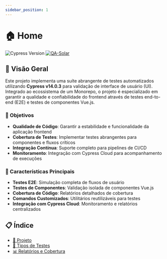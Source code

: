 ```yaml
---
sidebar_position: 1
---
```


# 🏠 Home

![Cypress Version](https://img.shields.io/badge/cypress-v14.0.3-green)
[![QA-Solar](https://img.shields.io/endpoint?url=https://cloud.cypress.io/badge/count/en7s34/main&style=flat&logo=cypress)](https://cloud.cypress.io/projects/en7s34/runs)

## 📖 Visão Geral

Este projeto implementa uma suíte abrangente de testes automatizados utilizando **Cypress v14.0.3** para validação de interface de usuário (UI). Integrado ao ecossistema de um Monorepo, o projeto é especializado em garantir a qualidade e confiabilidade do frontend através de testes end-to-end (E2E) e testes de componentes Vue.js.

### 🎯 Objetivos

- **Qualidade de Código**: Garantir a estabilidade e funcionalidade da aplicação frontend
- **Cobertura de Testes**: Implementar testes abrangentes para componentes e fluxos críticos
- **Integração Contínua**: Suporte completo para pipelines de CI/CD
- **Monitoramento**: Integração com Cypress Cloud para acompanhamento de execuções

### 🚀 Características Principais

- **Testes E2E**: Simulação completa de fluxos de usuário
- **Testes de Componentes**: Validação isolada de componentes Vue.js
- **Cobertura de Código**: Relatórios detalhados de cobertura
- **Comandos Customizados**: Utilitários reutilizáveis para testes
- **Integração com Cypress Cloud**: Monitoramento e relatórios centralizados

## 📋 Índice

- [📂 Projeto](project)
- [🧪 Tipos de Testes](tests-types)
- [📊 Relatórios e Cobertura](report-converage)